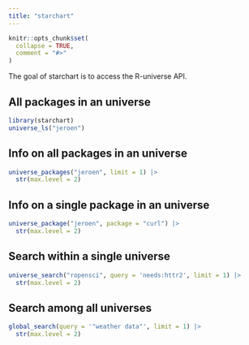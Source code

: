 ```yaml
---
title: "starchart"
---
```


```r
knitr::opts_chunk$set(
  collapse = TRUE,
  comment = "#>"
)
```

The goal of starchart is to access the R-universe API.

## All packages in an universe

```r
library(starchart)
universe_ls("jeroen")
```

## Info on all packages in an universe

```r
universe_packages("jeroen", limit = 1) |>
  str(max.level = 2)
```

## Info on a single package in an universe

```r
universe_package("jeroen", package = "curl") |>
  str(max.level = 2)
```

## Search within a single universe

```r
universe_search("ropensci", query = 'needs:httr2', limit = 1) |>
  str(max.level = 2)
```

## Search among all universes

```r
global_search(query = '"weather data"', limit = 1) |>
  str(max.level = 2)
```
